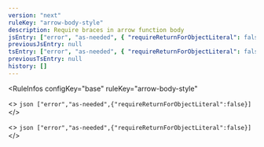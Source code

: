 ```yaml
---
version: "next"
ruleKey: "arrow-body-style"
description: Require braces in arrow function body
jsEntry: ["error", "as-needed", { "requireReturnForObjectLiteral": false }]
previousJsEntry: null
tsEntry: ["error", "as-needed", { "requireReturnForObjectLiteral": false }]
previousTsEntry: null
history: []
---
```


<RuleInfos 
  configKey="base" 
  ruleKey="arrow-body-style" 
>
  <>
    ```json
    ["error","as-needed",{"requireReturnForObjectLiteral":false}]
    ```
  </>

  <>
    ```json
    ["error","as-needed",{"requireReturnForObjectLiteral":false}]
    ```
  </>
</RuleInfos>
